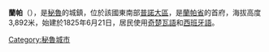 {{Infobox settlement
|official_name = 蘭帕
|other_name             = 
|native_name            = Lampa<!-- for cities whose native name is not in English -->
|nickname               = ''La Ciudad Rosada''（粉紅之城）
|motto                  = 
|image_skyline          = {{Photomontage
| photo1a = Iglesia de Santiago apóstol de Lampa.jpg
| photo2a = Entrada Catedral de Lampa.jpg
| photo2b = Plaza Grau de Lampa.jpg
| photo3a = Municipalidad_de_Lampa,_Puno.jpg
| photo3b = Parque 4 de Junio Lampa.jpg
| photo4a = Lampa_4.jpg
| border  = 0
| color   = white
| spacing = 2
| size = 250| position = center
}}
|imagesize              = 200px
|image_caption          = 
|image_flag             = 
|flag_size              = 
|image_seal             = 
|seal_size              = 
|image_shield           = 
|shield_size            = 
|city_logo              = 
|citylogo_size          = 
|image_map              = 
|mapsize                = 
|map_caption            = 
|pushpin_map            = Peru
|pushpin_label_position = left
|subdivision_type       = 國家
|subdivision_name       = {{PER}}
|subdivision_type1      = [[秘魯大區|大區]]
|subdivision_name1      = [[普諾大區|普諾大區]]
|subdivision_type2      = [[秘魯省份|省]]
|subdivision_name2      = [[蘭帕省|蘭帕省]]
|subdivision_type3      = [[秘魯行政區劃|區]]
|subdivision_name3      = [[蘭帕區_(蘭帕省)|蘭帕區]]
|subdivision_type4      = 
|subdivision_name4      = 
|government_type        =
|leader_title           = 市長
|leader_name            = Ciriaco Isidro Diaz Arestegui <br><small>（2019年-2022年）</small>
|leader_title1          =  <!-- for places with, say, both a mayor and a city manager -->
|leader_name1           =
|leader_title2          =
|leader_name2           =
|leader_title3          =
|leader_name3           =
|leader_title4          =
|leader_name4           =
|established_title      = 
|established_date       = 
|established_title2     = <!-- Incorporated (town) -->
|established_date2      = 
|established_title3     = <!-- Incorporated (city) -->
|established_date3      = 
|area_magnitude         = 
|unit_pref              = <!--Enter: Imperial, if Imperial (metric) is desired-->
|area_footnotes         =
|area_total             = 
|area_land              = 
|area_water             = 
|TotalArea_sq_mi        = 
|LandArea_sq_mi         = 
|WaterArea_sq_mi        = 
|area_water_percent     = 
|area_urban             = 
|UrbanArea_sq_mi        = 
|area_metro             = 
|MetroArea_sq_mi        = 
|population_as_of       = 
|population_footnotes   = 
|population_note        = 
|settlement_type        = 城鎮<!--For Town or Village (Leave blank for the default City)-->
|population_total       = 14780
|population_density     = 
|population_density_mi2 = 
|population_metro       =
|population_density_metro_km2 =
|population_density_metro_mi2 =
|population_urban       = 
|population_density_urban_km2 =
|population_density_urban_mi2 =
|timezone               = 秘魯時間
|utc_offset             = -5
|timezone_DST           = 
|utc_offset_DST         = 
|coordinates            = {{coord|15|21|49|S|70|21|56|W|region:PE|display=inline}}
|elevation_footnotes    = <!--for references: use <ref> </ref> tags-->
|elevation_m            = 3892
|elevation_ft           = 
|postal_code_type       = <!-- enter ZIP code, Postcode, Post code, Postal code... -->
|postal_code            =
|area_code              =
|website                = 
|footnotes              = 
}}

'''蘭帕'''（{{lang-es|Lampa}}），是[[秘魯|秘魯]]的城鎮，位於該國東南部[[普諾大區|普諾大區]]，是[[蘭帕省|蘭帕省]]的首府，海拔高度3,892米，始建於1825年6月21日，居民使用[[奇楚瓦語|奇楚瓦語]]和[[西班牙語|西班牙語]]。

{{Coord|15|21|49|S|70|21|56|W|region:PE_type:city|display=title}}

{{Peru-geo-stub}}
[[Category:秘魯城市|Category:秘魯城市]]